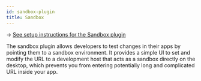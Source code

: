 ```yaml
---
id: sandbox-plugin
title: Sandbox
---
```


→ [See setup instructions for the Sandbox plugin](../setup/sandbox-plugin)

The sandbox plugin allows developers to test changes in their apps by pointing them to a sandbox environment. It provides a simple UI to set and modify the URL to a development host that acts as a sandbox directly on the desktop, which prevents you from entering potentially long and complicated URL inside your app. 
